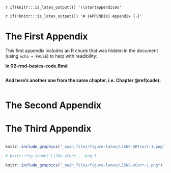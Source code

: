 `r if(knitr:::is_latex_output()) '\\startappendices'`

`r if(!knitr:::is_latex_output()) '# (APPENDIX) Appendix {-}'` 

<!-- If you feel it necessary to include an appendix, it goes here. The first appendix should include the commands above. -->

<!-- https://bookdown.org/yihui/rmarkdown-cookbook/fig-chunk.html -->
<!-- https://sebastiansauer.github.io/figure_sizing_knitr/ -->

# The First Appendix

This first appendix includes an R chunk that was hidden in the document (using `echo = FALSE`) to help with readibility:

**In 02-rmd-basics-code.Rmd**

```r
```

**And here's another one from the same chapter, i.e. Chapter \@ref(code):**

```r
```


# The Second Appendix


# The Third Appendix
```r
```

```r

knitr::include_graphics("_main_files/figure-latex/LiSNS-SRTcorr-1.png")
```

```r

# knitr::fig_chunk('LiSNS-zCorr', 'png')

knitr::include_graphics("_main_files/figure-latex/LiSNS-zCorr-1.png")
```

<!-- ![A nice plot.](`r knitr::fig_chunk('LiSNS-zCorr', 'png')`) -->
